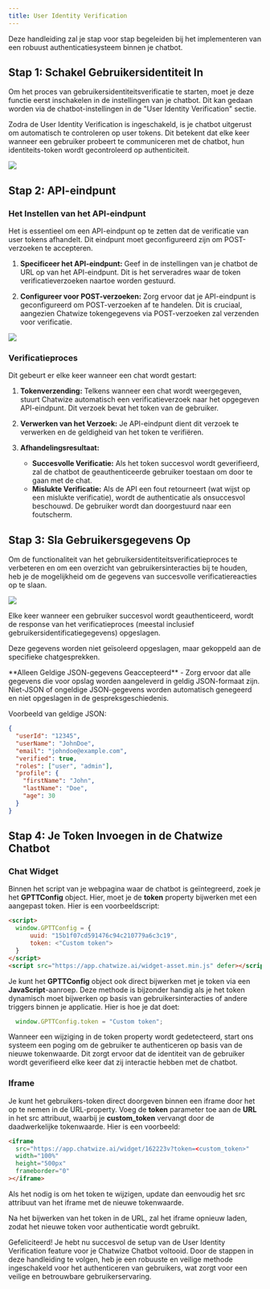 ```yaml
--- 
title: User Identity Verification
---
```

Deze handleiding zal je stap voor stap begeleiden bij het implementeren van een robuust authenticatiesysteem binnen je chatbot.

## Stap 1: Schakel Gebruikersidentiteit In

Om het proces van gebruikersidentiteitsverificatie te starten, moet je deze functie eerst inschakelen in de instellingen van je chatbot. Dit kan gedaan worden via de chatbot-instellingen in de "User Identity Verification" sectie.

Zodra de User Identity Verification is ingeschakeld, is je chatbot uitgerust om automatisch te controleren op user tokens. Dit betekent dat elke keer wanneer een gebruiker probeert te communiceren met de chatbot, hun identiteits-token wordt gecontroleerd op authenticiteit.

<Frame>
  <img src="/images/user-identity-1.png" />
</Frame>

## Stap 2: API-eindpunt

### Het Instellen van het API-eindpunt

Het is essentieel om een API-eindpunt op te zetten dat de verificatie van user tokens afhandelt. Dit eindpunt moet geconfigureerd zijn om POST-verzoeken te accepteren.

1. **Specificeer het API-eindpunt:** Geef in de instellingen van je chatbot de URL op van het API-eindpunt. Dit is het serveradres waar de token verificatieverzoeken naartoe worden gestuurd.

2. **Configureer voor POST-verzoeken:** Zorg ervoor dat je API-eindpunt is geconfigureerd om POST-verzoeken af te handelen. Dit is cruciaal, aangezien Chatwize tokengegevens via POST-verzoeken zal verzenden voor verificatie.

<Frame>
  <img src="/images/user-identity-2.png" />
</Frame>

### Verificatieproces

Dit gebeurt er elke keer wanneer een chat wordt gestart:

1. **Tokenverzending:** Telkens wanneer een chat wordt weergegeven, stuurt Chatwize automatisch een verificatieverzoek naar het opgegeven API-eindpunt. Dit verzoek bevat het token van de gebruiker.

2. **Verwerken van het Verzoek:** Je API-eindpunt dient dit verzoek te verwerken en de geldigheid van het token te verifiëren.

3. **Afhandelingsresultaat:**

   - **Succesvolle Verificatie:** Als het token succesvol wordt geverifieerd, zal de chatbot de geauthenticeerde gebruiker toestaan om door te gaan met de chat.
   - **Mislukte Verificatie:** Als de API een fout retourneert (wat wijst op een mislukte verificatie), wordt de authenticatie als onsuccesvol beschouwd. De gebruiker wordt dan doorgestuurd naar een foutscherm.

## Stap 3: Sla Gebruikersgegevens Op

Om de functionaliteit van het gebruikersidentiteitsverificatieproces te verbeteren en om een overzicht van gebruikersinteracties bij te houden, heb je de mogelijkheid om de gegevens van succesvolle verificatiereacties op te slaan.

<Frame>
  <img src="/images/user-identity-3.png" />
</Frame>

Elke keer wanneer een gebruiker succesvol wordt geauthenticeerd, wordt de response van het verificatieproces (meestal inclusief gebruikersidentificatiegegevens) opgeslagen.

Deze gegevens worden niet geïsoleerd opgeslagen, maar gekoppeld aan de specifieke chatgesprekken.

<Warning>
  **Alleen Geldige JSON-gegevens Geaccepteerd** - Zorg ervoor dat alle gegevens die voor opslag worden aangeleverd in geldig JSON-formaat zijn. Niet-JSON of ongeldige JSON-gegevens worden automatisch genegeerd en niet opgeslagen in de gespreksgeschiedenis.
</Warning>

Voorbeeld van geldige JSON:

```json
{
  "userId": "12345",
  "userName": "JohnDoe",
  "email": "johndoe@example.com",
  "verified": true,
  "roles": ["user", "admin"],
  "profile": {
    "firstName": "John",
    "lastName": "Doe",
    "age": 30
  }
}
```

## Stap 4: Je Token Invoegen in de Chatwize Chatbot

### Chat Widget

Binnen het script van je webpagina waar de chatbot is geïntegreerd, zoek je het **GPTTConfig** object. Hier, moet je de **token** property bijwerken met een aangepast token. Hier is een voorbeeldscript:

```html
<script>
  window.GPTTConfig = {
      uuid: "15b1f07cd591476c94c210779a6c3c19",
      token: <"Custom token">
  }
</script>
<script src="https://app.chatwize.ai/widget-asset.min.js" defer></script>
```

Je kunt het **GPTTConfig** object ook direct bijwerken met je token via een **JavaScript**-aanroep. Deze methode is bijzonder handig als je het token dynamisch moet bijwerken op basis van gebruikersinteracties of andere triggers binnen je applicatie. Hier is hoe je dat doet:

```JavaScript
  window.GPTTConfig.token = "Custom token";
```

Wanneer een wijziging in de token property wordt gedetecteerd, start ons systeem een poging om de gebruiker te authenticeren op basis van de nieuwe tokenwaarde. Dit zorgt ervoor dat de identiteit van de gebruiker wordt geverifieerd elke keer dat zij interactie hebben met de chatbot.

### Iframe

Je kunt het gebruikers-token direct doorgeven binnen een iframe door het op te nemen in de URL-property. Voeg de **token** parameter toe aan de **URL** in het src attribuut, waarbij je **custom_token** vervangt door de daadwerkelijke tokenwaarde. Hier is een voorbeeld:

```html
<iframe
  src="https://app.chatwize.ai/widget/162223v?token=<custom_token>"
  width="100%"
  height="500px"
  frameborder="0"
></iframe>
```

Als het nodig is om het token te wijzigen, update dan eenvoudig het src attribuut van het iframe met de nieuwe tokenwaarde.

Na het bijwerken van het token in de URL, zal het iframe opnieuw laden, zodat het nieuwe token voor authenticatie wordt gebruikt.

Gefeliciteerd! Je hebt nu succesvol de setup van de User Identity Verification feature voor je Chatwize Chatbot voltooid. Door de stappen in deze handleiding te volgen, heb je een robuuste en veilige methode ingeschakeld voor het authenticeren van gebruikers, wat zorgt voor een veilige en betrouwbare gebruikerservaring.